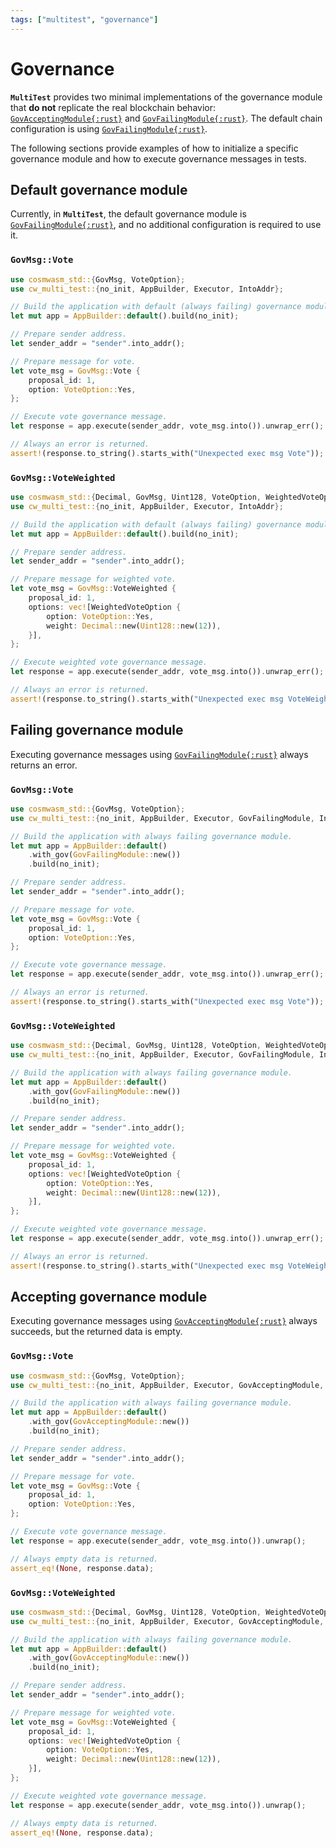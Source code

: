 ```yaml
---
tags: ["multitest", "governance"]
---
```


[GovAcceptingModule]:
  https://docs.rs/cw-multi-test/latest/cw_multi_test/type.GovAcceptingModule.html
[GovFailingModule]: https://docs.rs/cw-multi-test/latest/cw_multi_test/type.GovFailingModule.html

# Governance

**`MultiTest`** provides two minimal implementations of the governance module that **do not**
replicate the real blockchain behavior: [`GovAcceptingModule{:rust}`][GovAcceptingModule] and
[`GovFailingModule{:rust}`][GovFailingModule]. The default chain configuration is using
[`GovFailingModule{:rust}`][GovFailingModule].

The following sections provide examples of how to initialize a specific governance module and how to
execute governance messages in tests.

## Default governance module

Currently, in **`MultiTest`**, the default governance module is
[`GovFailingModule{:rust}`][GovFailingModule], and no additional configuration is required to use
it.

### `GovMsg::Vote`

```rust showLineNumbers {5,20} copy /GovMsg::Vote/
use cosmwasm_std::{GovMsg, VoteOption};
use cw_multi_test::{no_init, AppBuilder, Executor, IntoAddr};

// Build the application with default (always failing) governance module.
let mut app = AppBuilder::default().build(no_init);

// Prepare sender address.
let sender_addr = "sender".into_addr();

// Prepare message for vote.
let vote_msg = GovMsg::Vote {
    proposal_id: 1,
    option: VoteOption::Yes,
};

// Execute vote governance message.
let response = app.execute(sender_addr, vote_msg.into()).unwrap_err();

// Always an error is returned.
assert!(response.to_string().starts_with("Unexpected exec msg Vote"));
```

### `GovMsg::VoteWeighted`

```rust showLineNumbers {5,23} copy /GovMsg::VoteWeighted/
use cosmwasm_std::{Decimal, GovMsg, Uint128, VoteOption, WeightedVoteOption};
use cw_multi_test::{no_init, AppBuilder, Executor, IntoAddr};

// Build the application with default (always failing) governance module.
let mut app = AppBuilder::default().build(no_init);

// Prepare sender address.
let sender_addr = "sender".into_addr();

// Prepare message for weighted vote.
let vote_msg = GovMsg::VoteWeighted {
    proposal_id: 1,
    options: vec![WeightedVoteOption {
        option: VoteOption::Yes,
        weight: Decimal::new(Uint128::new(12)),
    }],
};

// Execute weighted vote governance message.
let response = app.execute(sender_addr, vote_msg.into()).unwrap_err();

// Always an error is returned.
assert!(response.to_string().starts_with("Unexpected exec msg VoteWeighted"));
```

## Failing governance module

Executing governance messages using [`GovFailingModule{:rust}`][GovFailingModule] always returns an
error.

### `GovMsg::Vote`

```rust showLineNumbers {6,22} copy /GovMsg::Vote/
use cosmwasm_std::{GovMsg, VoteOption};
use cw_multi_test::{no_init, AppBuilder, Executor, GovFailingModule, IntoAddr};

// Build the application with always failing governance module.
let mut app = AppBuilder::default()
    .with_gov(GovFailingModule::new())
    .build(no_init);

// Prepare sender address.
let sender_addr = "sender".into_addr();

// Prepare message for vote.
let vote_msg = GovMsg::Vote {
    proposal_id: 1,
    option: VoteOption::Yes,
};

// Execute vote governance message.
let response = app.execute(sender_addr, vote_msg.into()).unwrap_err();

// Always an error is returned.
assert!(response.to_string().starts_with("Unexpected exec msg Vote"));
```

### `GovMsg::VoteWeighted`

```rust showLineNumbers {6,25} copy /GovMsg::VoteWeighted/
use cosmwasm_std::{Decimal, GovMsg, Uint128, VoteOption, WeightedVoteOption};
use cw_multi_test::{no_init, AppBuilder, Executor, GovFailingModule, IntoAddr};

// Build the application with always failing governance module.
let mut app = AppBuilder::default()
    .with_gov(GovFailingModule::new())
    .build(no_init);

// Prepare sender address.
let sender_addr = "sender".into_addr();

// Prepare message for weighted vote.
let vote_msg = GovMsg::VoteWeighted {
    proposal_id: 1,
    options: vec![WeightedVoteOption {
        option: VoteOption::Yes,
        weight: Decimal::new(Uint128::new(12)),
    }],
};

// Execute weighted vote governance message.
let response = app.execute(sender_addr, vote_msg.into()).unwrap_err();

// Always an error is returned.
assert!(response.to_string().starts_with("Unexpected exec msg VoteWeighted"));
```

## Accepting governance module

Executing governance messages using [`GovAcceptingModule{:rust}`][GovAcceptingModule] always
succeeds, but the returned data is empty.

### `GovMsg::Vote`

```rust showLineNumbers {6,22} copy /GovMsg::Vote/
use cosmwasm_std::{GovMsg, VoteOption};
use cw_multi_test::{no_init, AppBuilder, Executor, GovAcceptingModule, IntoAddr};

// Build the application with always failing governance module.
let mut app = AppBuilder::default()
    .with_gov(GovAcceptingModule::new())
    .build(no_init);

// Prepare sender address.
let sender_addr = "sender".into_addr();

// Prepare message for vote.
let vote_msg = GovMsg::Vote {
    proposal_id: 1,
    option: VoteOption::Yes,
};

// Execute vote governance message.
let response = app.execute(sender_addr, vote_msg.into()).unwrap();

// Always empty data is returned.
assert_eq!(None, response.data);
```

### `GovMsg::VoteWeighted`

```rust showLineNumbers {6,25} copy /GovMsg::VoteWeighted/
use cosmwasm_std::{Decimal, GovMsg, Uint128, VoteOption, WeightedVoteOption};
use cw_multi_test::{no_init, AppBuilder, Executor, GovAcceptingModule, IntoAddr};

// Build the application with always failing governance module.
let mut app = AppBuilder::default()
    .with_gov(GovAcceptingModule::new())
    .build(no_init);

// Prepare sender address.
let sender_addr = "sender".into_addr();

// Prepare message for weighted vote.
let vote_msg = GovMsg::VoteWeighted {
    proposal_id: 1,
    options: vec![WeightedVoteOption {
        option: VoteOption::Yes,
        weight: Decimal::new(Uint128::new(12)),
    }],
};

// Execute weighted vote governance message.
let response = app.execute(sender_addr, vote_msg.into()).unwrap();

// Always empty data is returned.
assert_eq!(None, response.data);
```
